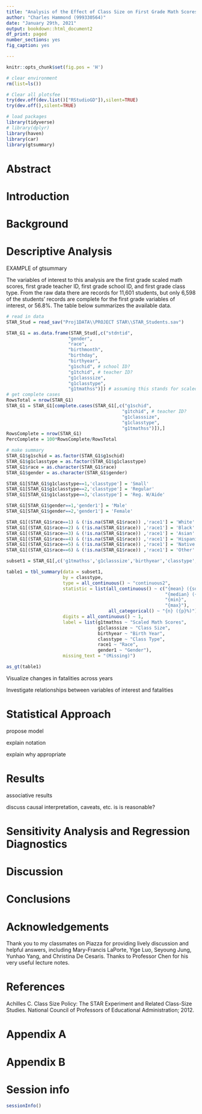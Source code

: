 ```yaml
---
title: "Analysis of the Effect of Class Size on First Grade Math Scores: STAR Dataset"
author: "Charles Hammond (999330564)"
date: "January 29th, 2021"
output: bookdown::html_document2
df_print: paged
number_sections: yes
fig_caption: yes

---
```

```r
knitr::opts_chunk$set(fig.pos = 'H')
```

```r
# clear environment
rm(list=ls())

# Clear all plotsfee
try(dev.off(dev.list()["RStudioGD"]),silent=TRUE)
try(dev.off(),silent=TRUE)

# load packages
library(tidyverse)
# library(dplyr)
library(haven)
library(car)
library(gtsummary)
```

# Abstract 

# Introduction

# Background 

# Descriptive Analysis 

EXAMPLE of gtsummary

The variables of interest to this analysis are the first grade scaled math scores, first grade teacher ID, first grade school ID, and first grade class type. From the raw data there are records for 11,601 students, but only 6,598 of the students' records are complete for the first grade variables of interest, or 56.8%. The table below summarizes the available data. 

```r
# read in data
STAR_Stud = read_sav("Proj1DATA\\PROJECT STAR\\STAR_Students.sav")

STAR_G1 = as.data.frame(STAR_Stud[,c("stdntid",
                       "gender",
                       "race",
                       "birthmonth",
                       "birthday",
                       "birthyear",
                       "g1schid", # school ID?
                       "g1tchid", # teacher ID?
                       "g1classsize",
                       "g1classtype",
                       "g1tmathss")]) # assuming this stands for scaled score (ss)
# get complete cases
RowsTotal = nrow(STAR_G1)
STAR_G1 = STAR_G1[complete.cases(STAR_G1[,c("g1schid",
                                           "g1tchid", # teacher ID?
                                           "g1classsize",
                                           "g1classtype",
                                           "g1tmathss")]),]
RowsComplete = nrow(STAR_G1)
PercComplete = 100*RowsComplete/RowsTotal

# make summary
STAR_G1$g1schid = as.factor(STAR_G1$g1schid)
STAR_G1$g1classtype = as.factor(STAR_G1$g1classtype)
STAR_G1$race = as.character(STAR_G1$race)
STAR_G1$gender = as.character(STAR_G1$gender)

STAR_G1[STAR_G1$g1classtype==1,'classtype'] = 'Small'
STAR_G1[STAR_G1$g1classtype==2,'classtype'] = 'Regular'
STAR_G1[STAR_G1$g1classtype==3,'classtype'] = 'Reg. W/Aide'

STAR_G1[STAR_G1$gender==1,'gender1'] = 'Male'
STAR_G1[STAR_G1$gender==2,'gender1'] = 'Female'

STAR_G1[(STAR_G1$race==1) & (!is.na(STAR_G1$race)) ,'race1'] = 'White'
STAR_G1[(STAR_G1$race==2) & (!is.na(STAR_G1$race)) ,'race1'] = 'Black'
STAR_G1[(STAR_G1$race==3) & (!is.na(STAR_G1$race)) ,'race1'] = 'Asian'
STAR_G1[(STAR_G1$race==4) & (!is.na(STAR_G1$race)) ,'race1'] = 'Hispanic'
STAR_G1[(STAR_G1$race==5) & (!is.na(STAR_G1$race)) ,'race1'] = 'Native American'
STAR_G1[(STAR_G1$race==6) & (!is.na(STAR_G1$race)) ,'race1'] = 'Other'

subset1 = STAR_G1[,c('g1tmathss','g1classsize','birthyear','classtype','race1','gender1')]

table1 = tbl_summary(data = subset1,
                     by = classtype,
                     type = all_continuous() ~ "continuous2",
                     statistic = list(all_continuous() ~ c("{mean} ({sd})",
                                                           "{median} ({p25},{p75})",
                                                           "{min}",
                                                           "{max}"),
                                      all_categorical() ~ "{n} ({p}%)"),
                     digits = all_continuous() ~ 1,
                     label = list(g1tmathss ~ "Scaled Math Scores",
                                  g1classsize ~ "Class Size",
                                  birthyear ~ "Birth Year",
                                  classtype ~ "Class Type",
                                  race1 ~ "Race",
                                  gender1 ~ "Gender"),
                     missing_text = "(Missing)")

```

```r

as_gt(table1)

```

Visualize changes in fatalities across years

Investigate relationships between variables of interest and fatalities

# Statistical Approach

propose model

explain notation

explain why appropriate

# Results

associative results

discuss causal interpretation, caveats, etc. is is reasonable?

# Sensitivity Analysis and Regression Diagnostics

# Discussion

# Conclusions

# Acknowledgements {-}

Thank you to my classmates on Piazza for providing lively discussion and helpful answers, including Mary-Francis LaPorte, Yige Luo, Seyoung Jung, Yunhao Yang, and Christina De Cesaris. Thanks to Professor Chen for his very useful lecture notes.

# References {-}

Achilles C. Class Size Policy: The STAR Experiment and Related Class-Size Studies. National Council of Professors of Educational Administration; 2012.

# Appendix A

# Appendix B

# Session info {-}

```r
sessionInfo()
```